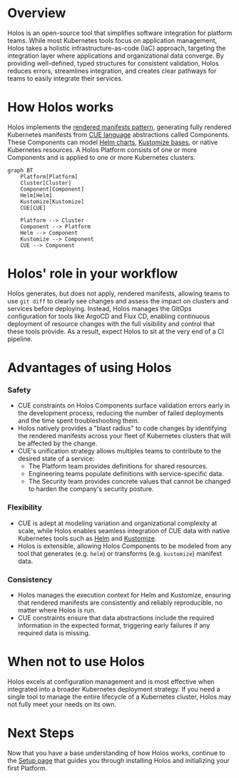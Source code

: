 # Overview

Holos is an open-source tool that simplifies software integration for platform
teams. While most Kubernetes tools focus on application management, Holos takes
a holistic infrastructure-as-code (IaC) approach, targeting the integration
layer where applications and organizational data converge. By providing
well-defined, typed structures for consistent validation, Holos reduces errors,
streamlines integration, and creates clear pathways for teams to easily
integrate their services.

# How Holos works

Holos implements the [rendered manifests pattern][rmp], generating fully
rendered Kubernetes manifests from [CUE language][CUE] abstractions called
Components. These Components can model [Helm charts][Helm], [Kustomize
bases][Kustomize], or native Kubernetes resources. A Holos Platform consists of
one or more Components and is applied to one or more Kubernetes clusters.

```mermaid
graph BT
    Platform[Platform]
    Cluster[Cluster]
    Component[Component]
    Helm[Helm]
    Kustomize[Kustomize]
    CUE[CUE]

    Platform --> Cluster
    Component --> Platform
    Helm --> Component
    Kustomize --> Component
    CUE --> Component
```

# Holos' role in your workflow

Holos generates, but does not apply, rendered manifests, allowing teams to use
`git diff` to clearly see changes and assess the impact on clusters and services
before deploying. Instead, Holos manages the GitOps configuration for tools like
ArgoCD and Flux CD, enabling continuous deployment of resource changes with the
full visibility and control that these tools provide. As a result, expect Holos
to sit at the very end of a CI pipeline.

# Advantages of using Holos

### Safety

* CUE constraints on Holos Components surface validation errors early in the
development process, reducing the number of failed deployments and the time
spent troubleshooting them.
* Holos natively provides a "blast radius" to code
changes by identifying the rendered manifests across your fleet of Kubernetes
clusters that will be affected by the change.
* CUE's unification strategy allows multiples teams to contribute to the desired
state of a service:
    * The Platform team provides definitions for shared resources.
    * Engineering teams populate definitions with service-specific data.
    * The Security team provides concrete values that cannot be changed to harden the company's security posture.

### Flexibility

* CUE is adept at modeling variation and organizational complexity at scale,
while Holos enables seamless integration of CUE data with native Kubernetes
tools such as [Helm][Helm] and [Kustomize][Kustomize].
* Holos is extensible, allowing Holos Components to be modeled from any tool that
generates (e.g. `helm`) or transforms (e.g.  `kustomize`) manifest data.

### Consistency

* Holos manages the execution context for Helm and Kustomize, ensuring that
rendered manifests are consistently and reliably reproducible, no matter where
Holos is run.
* CUE constraints ensure that data abstractions include the required information
in the expected format, triggering early failures if any required data is
missing.


# When not to use Holos

Holos excels at configuration management and is most effective when integrated
into a broader Kubernetes deployment strategy. If you need a single tool to
manage the entire lifecycle of a Kubernetes cluster, Holos may not fully meet
your needs on its own.

# Next Steps

Now that you have a base understanding of how Holos works, continue
to the [Setup page](./2-setup.mdx) that guides you through installing Holos and
initializing your first Platform.

[rmp]: https://akuity.io/blog/the-rendered-manifests-pattern
[Helm]: https://helm.sh/
[Kustomize]: https://kustomize.io/
[CUE]: https://cuelang.org/
